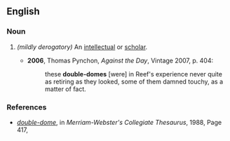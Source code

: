 {{also|doubledome}}
==English==

===Noun===
{{en-noun|head=[[double]]-[[dome]]}}

# {{lb|en|slang}} ''(mildly derogatory)'' {{alternative spelling of|doubledome|lang=en}} An [[intellectual]] or [[scholar]].
#* '''2006''', Thomas Pynchon, ''Against the Day'', Vintage 2007, p. 404:
#*: these '''double-domes''' [were] in Reef's experience never quite as retiring as they looked, some of them damned touchy, as a matter of fact.

===References===
* ''[http://books.google.com/books?id=9CDiT873388C&pg=PA417&dq=doubledome+egghead&lr=&ei=0RO1SpCDIoKGkATV8eUE#v=onepage&q=double-dome&f=false double-dome]'', in ''Merriam-Webster's Collegiate Thesaurus'', 1988, Page 417,